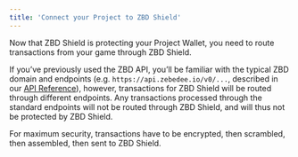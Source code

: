```yaml
---
title: 'Connect your Project to ZBD Shield'
---
```


Now that ZBD Shield is protecting your Project Wallet, you need to route transactions from your game through ZBD Shield.

If you’ve previously used the ZBD API, you’ll be familiar with the typical ZBD domain and endpoints (e.g. `https://api.zebedee.io/v0/...`, described in our [API Reference](https://api-reference.zebedee.io)), however, transactions for ZBD Shield will be routed through different endpoints. Any transactions processed through the standard endpoints will not be routed through ZBD Shield, and will thus not be protected by ZBD Shield.

For maximum security, transactions have to be encrypted, then scrambled, then assembled, then sent to ZBD Shield.
